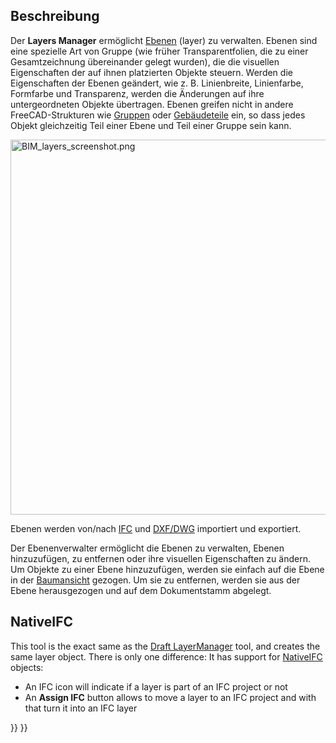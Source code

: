<languages/>

{{Docnav/de
|[[BIM_Classification/de|Klassifizierung]]
|[[BIM_Material/de|Material]]
|[[BIM_Workbench/de|BIM]]
|IconL=BIM_Classification.svg
|IconR=BIM_Material.svg
|IconC=Workbench_BIM.svg
}}

{{GuiCommand/de
|Name=BIM Layers
|Name/de=BIM Ebenen
|MenuLocation=Manage → Manage layers...
|Workbenches=[[BIM_Workbench/de|BIM]]
}}

<span id="Description"></span>
==Beschreibung==

Der '''Layers Manager''' ermöglicht [[Draft_Layer/de|Ebenen]] (layer) zu verwalten. Ebenen sind eine spezielle Art von Gruppe (wie früher Transparentfolien, die zu einer Gesamtzeichnung übereinander gelegt wurden), die die visuellen Eigenschaften der auf ihnen platzierten Objekte steuern. Werden die Eigenschaften der Ebenen geändert, wie z. B. Linienbreite, Linienfarbe, Formfarbe und Transparenz, werden die Änderungen auf ihre untergeordneten Objekte übertragen. Ebenen greifen nicht in andere FreeCAD-Strukturen wie [[Std_Group/de|Gruppen]] oder [[Arch_BuildingPart/de|Gebäudeteile]] ein, so dass jedes Objekt gleichzeitig Teil einer Ebene und Teil einer Gruppe sein kann.

[[Image:BIM_layers_screenshot.png|600px]]
{{Caption|Layers-Manager}}

Ebenen werden von/nach [[Arch_IFC/de|IFC]] und [[Draft_DXF/de|DXF/DWG]] importiert und exportiert.

Der Ebenenverwalter ermöglicht die Ebenen zu verwalten, Ebenen hinzuzufügen, zu entfernen oder ihre visuellen Eigenschaften zu ändern. Um Objekte zu einer Ebene hinzuzufügen, werden sie einfach auf die Ebene in der [[Tree_view|Baumansicht]] gezogen. Um sie zu entfernen, werden sie aus der Ebene herausgezogen und auf dem Dokumentstamm abgelegt.

==NativeIFC==

This tool is the exact same as the [[Draft LayerManager]] tool, and creates the same layer object. There is only one difference: It has support for [[NativeIFC]] objects:

* An IFC icon will indicate if a layer is part of an IFC project or not
* An '''Assign IFC''' button allows to move a layer to an IFC project and with that turn it into an IFC layer


{{Docnav/de
|[[BIM_Classification/de|Klassifizierung]]
|[[BIM_Material/de|Material]]
|[[BIM_Workbench/de|BIM]]
|IconL=BIM_Classification.svg
|IconR=BIM_Material.svg
|IconC=Workbench_BIM.svg
}}

{{BIM_Tools_navi{{#translation:}}}}
{{Userdocnavi{{#translation:}}}}